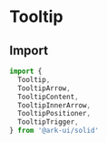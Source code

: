 
# Tooltip

<Intro />

## Import

```ts
import {
  Tooltip,
  TooltipArrow,
  TooltipContent,
  TooltipInnerArrow,
  TooltipPositioner,
  TooltipTrigger,
} from '@ark-ui/solid'
```
